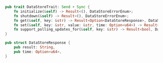 ```rust
pub trait DataStoreTrait: Send + Sync {
    fn initialize(&self) -> Result<(), DataStoreErrorEnum>;
    fn shutdown(&self) -> Result<(), DataStoreErrorEnum>;
    fn get(&self, key: &str) -> Result<Option<DataStoreResponse>, DataStoreErrorEnum>;
    fn set(&self, key: &str, value: &str, time: Option<u64>) -> Result<(), DataStoreErrorEnum>;
    fn support_polling_updates_for(&self, key: &str) -> Result<bool, DataStoreErrorEnum>;
}

pub struct DataStoreResponse {
    pub result: String,
    pub time: Option<u64>,
}
```
